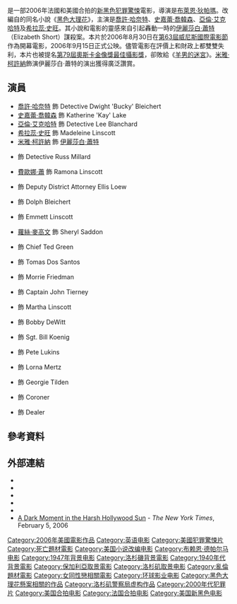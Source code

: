 {{noteTA
|T=zh-hk:艷屍案中案; zh-tw:黑色大理花懸案 (電影); zh-cn:黑色大丽花 (电影);
|G1=Show
|1=zh-hk:艷屍案中案; zh-tw:黑色大理花懸案; zh-cn:黑色大丽花;
}}
{{Infobox film
| name = 艷屍案中案
| original_name = ''The Black Dahlia''
| image = Black Dahlia poster.jpg
| alt = 
| caption = 
| director = [[布萊恩·狄帕瑪|布萊恩·狄帕瑪]]
| producer = {{Plainlist|
* Rudy Cohen
* Moshe Diamant
* {{link-en|阿特·林森|Art Linson}}
}}
| screenplay = {{link-en|喬許·傅利曼|Josh Friedman}}
| based_on = 《[[黑色大理花_(小說)|黑色大理花]]》（{{small|台譯中文版}}）<br />''The Black Dahlia''<br />作者－{{link-en|詹姆士·艾洛伊|James Ellroy}}
| starring = {{Plainlist|
* [[喬許·哈奈特|喬許·哈奈特]]
* [[史嘉蕾·喬韓森|史嘉蕾·喬韓森]]
* [[亞倫·艾克哈特|亞倫·艾克哈特]]
* [[希拉蕊·史旺|希拉蕊·史旺]]
}}
| music = [[馬克·艾沙姆|馬克·艾沙姆]]
| cinematography = {{link-en|維爾莫斯·齊格蒙德|Vilmos Zsigmond}}
| editing = {{link-en|比爾·潘科|Bill Pankow}}
| studio = {{Plainlist|
* {{link-en|Avi Lerner|Avi Lerner|Millennium Films}}
* {{link-en|Nu Image|Nu Image}}
* Signature Pictures
}}
| distributor = [[環球影業|環球影業]]
| released = {{Film date|2006|09|15}}
| runtime = 120分鐘<!--Theatrical runtime: 120:37--><ref>{{Cite web|title=THE BLACK DAHLIA|url=https://bbfc.co.uk/releases/black-dahlia-0|accessdate=2020-02-29|work=British Board of Film Classification|date=2006-08-30}}</ref>
| country = 美國
| language = 英語
| budget = $50,000,000<ref name="BOM">{{Cite web|title=The Black Dahlia|url=https://www.boxofficemojo.com/release/rl2856814081/|accessdate=2020-02-29|work=Box Office Mojo|archive-date=2017-11-10|archive-url=https://web.archive.org/web/20171110190130/http://www.boxofficemojo.com/movies/?id=blackdahlia.htm|dead-url=no}}</ref>
| gross = $49,300,000<ref name="BOM"/>
| tw_name = 黑色大理花懸案
| hk_name = 艷屍案中案
| cn_name = 黑色大丽花
}}
{{作品名稱|name=''The Black Dahlia''|hk=艷屍案中案|tw=黑色大理花懸案|cn=黑色大丽花}}是一部2006年法國和美國合拍的[[新黑色電影|新黑色]][[驚悚|犯罪驚悚]]電影，導演是[[布萊恩·狄帕瑪|布萊恩·狄帕瑪]]。改編自{{link-en|詹姆士·艾洛伊|James Ellroy}}的同名小說《[[黑色大理花_(小說)|黑色大理花]]》，主演是[[喬許·哈奈特|喬許·哈奈特]]、[[史嘉蕾·喬韓森|史嘉蕾·喬韓森]]、[[亞倫·艾克哈特|亞倫·艾克哈特]]及[[希拉蕊·史旺|希拉蕊·史旺]]。其小說和電影的靈感來自引起轟動一時的[[黑色大理花懸案|伊麗莎白·蕭特]]（Elizabeth Short）謀殺案。本片於2006年8月30日在[[第63屆威尼斯國際電影節|第63屆威尼斯國際電影節]]作為開幕電影，2006年9月15日正式公映。儘管電影在評價上和財政上都雙雙失利，本片也被提名[[第79屆奧斯卡金像獎|第79屆奧斯卡金像獎]][[奧斯卡最佳攝影獎|最佳攝影獎]]，卻敗給《[[羊男的迷宮|羊男的迷宮]]》。[[米雅·柯許納|米雅·柯許納]]飾演伊麗莎白·蕭特的演出獲得廣泛讚賞。

== 演員 ==
* [[喬許·哈奈特|喬許·哈奈特]] 飾 Detective Dwight 'Bucky' Bleichert
* [[史嘉蕾·喬韓森|史嘉蕾·喬韓森]] 飾 Katherine 'Kay' Lake
* [[亞倫·艾克哈特|亞倫·艾克哈特]] 飾 Detective Lee Blanchard
* [[希拉蕊·史旺|希拉蕊·史旺]] 飾 Madeleine Linscott
* [[米雅·柯許納|米雅·柯許納]] 飾 [[黑色大理花懸案|伊麗莎白·蕭特]]
* {{link-en|Mike Starr (actor)|Mike Starr (actor)|Mike Starr}} 飾 Detective Russ Millard
* [[費歐娜·蕭|費歐娜·蕭]] 飾 Ramona Linscott
* {{link-en|Patrick Fischler|Patrick Fischler}} 飾 Deputy District Attorney Ellis Loew
* {{link-en|詹姆斯·奧蒂斯|James Otis (actor)}} 飾 Dolph Bleichert
* {{link-en|約翰·卡瓦納|John Kavanagh (actor)}} 飾 Emmett Linscott
* [[蘿絲·麥高文|蘿絲·麥高文]] 飾 Sheryl Saddon
* {{link-en|特洛伊·埃文斯|Troy Evans (actor)}} 飾 Chief Ted Green
* {{link-en|Pepe Serna|Pepe Serna}} 飾 Tomas Dos Santos
* {{link-en|Anthony Russell|Anthony Russell}} 飾 Morrie Friedman
* {{link-en|安格斯·麥伊恩斯|Angus MacInnes}} 飾 Captain John Tierney
* {{link-en|Rachel Miner|Rachel Miner}} 飾 Martha Linscott
* {{link-en|理查德·巴拉克|Richard Brake}} 飾 Bobby DeWitt
* {{link-en|維克多·馬克圭爾|Victor McGuire}} 飾 Sgt. Bill Koenig
* {{link-en|格雷格·亨利|Gregg Henry}} 飾 Pete Lukins
* {{link-en|潔米瑪·盧珀|Jemima Rooper}} 飾 Lorna Mertz
* {{link-en|William Finley (actor)|William Finley (actor)|William Finley}} 飾 Georgie Tilden
* {{link-en|伊恩·麥克內斯|Ian McNeice}} 飾 Coroner
* {{link-en|Fatso-Fasano|Fatso-Fasano}} 飾 Dealer

== 參考資料 ==
{{Reflist}}

== 外部連結 ==
* {{Official|http://www.theblackdahliamovie.net/}}
* {{IMDb title|0387877|The Black Dahlia}}
* {{Mojo title|blackdahlia|The Black Dahlia}}
* {{Rotten Tomatoes|black_dahlia|The Black Dahlia}}
* {{Metacritic film|the-black-dahlia|The Black Dahlia}}
* [http://www.nytimes.com/2006/02/05/movies/05broe.html?ex=1296795600&en=7bff8fb7f54a6c66&ei=5090&partner=rssuserland&emc=rss A Dark Moment in the Harsh Hollywood Sun] - ''The New York Times'', February 5, 2006

{{布萊恩·狄帕瑪}}
{{DEFAULTSORT:Black Dahlia, The}}
[[Category:2006年美國電影作品|Category:2006年美國電影作品]]
[[Category:英语电影|Category:英语电影]]
[[Category:美國犯罪驚悚片|Category:美國犯罪驚悚片]]
[[Category:死亡題材電影|Category:死亡題材電影]]
[[Category:美国小说改编电影|Category:美国小说改编电影]]
[[Category:布赖恩·德帕尔马电影|Category:布赖恩·德帕尔马电影]]
[[Category:1947年背景电影|Category:1947年背景电影]]
[[Category:洛杉磯背景電影|Category:洛杉磯背景電影]]
[[Category:1940年代背景電影|Category:1940年代背景電影]]
[[Category:保加利亞取景電影|Category:保加利亞取景電影]]
[[Category:洛杉矶取景电影|Category:洛杉矶取景电影]]
[[Category:亂倫題材電影|Category:亂倫題材電影]]
[[Category:女同性戀相關電影|Category:女同性戀相關電影]]
[[Category:环球影业电影|Category:环球影业电影]]
[[Category:黑色大理花懸案相關的作品|Category:黑色大理花懸案相關的作品]]
[[Category:洛杉矶警察局虚构作品|Category:洛杉矶警察局虚构作品]]
[[Category:2000年代犯罪片|Category:2000年代犯罪片]]
[[Category:美国合拍电影|Category:美国合拍电影]]
[[Category:法国合拍电影|Category:法国合拍电影]]
[[Category:美国新黑色电影|Category:美国新黑色电影]]